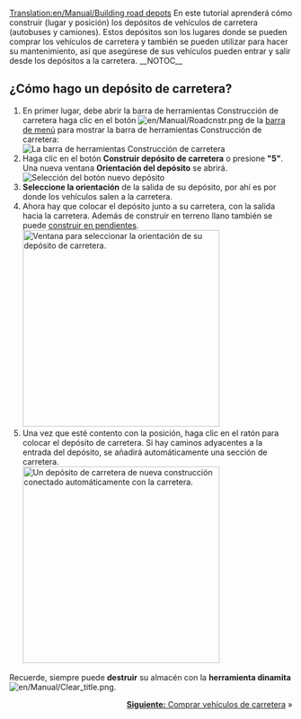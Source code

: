 [[Translation:en/Manual/Building road depots]]
{{es/Manual/Tutorial/Tutorial}}
En este tutorial aprenderá cómo construir (lugar y posición) los depósitos de vehículos de carretera (autobuses y camiones). Estos depósitos son los lugares donde se pueden comprar los vehículos de carretera y también se pueden utilizar para hacer su mantenimiento, así que asegúrese de sus vehículos pueden entrar y salir desde los depósitos a la carretera.
__NOTOC__
== ¿Cómo hago un depósito de carretera? ==
# En primer lugar, debe abrir la barra de herramientas Construcción de carretera haga clic en el botón [[File:en/Manual/Roadcnstr.png]] de la [[es/Manual/Interfaz del juego#la-barra-de-menu|barra de menú]] para mostrar la barra de herramientas Construcción de carretera:<br/>[[File:es/Manual/Road construction.png|none|frame|La barra de herramientas Construcción de carretera]]
# Haga clic en el botón '''Construir depósito de carretera''' o presione '''"5"'''. Una nueva ventana '''Orientación del depósito''' se abrirá.<br/>[[File:es/Manual/New road depot.png|none|frame| Selección del botón nuevo depósito]]
# '''Seleccione la orientación''' de la salida de su depósito, por ahí es por donde los vehículos salen a la carretera.
# Ahora hay que colocar el depósito junto a su carretera, con la salida hacia la carretera. Además de construir en terreno llano también se puede [[es/Archive/Manual/Settings/Construir en pendientes|construir en pendientes]].<br/>[[File:es/Manual/Road depot direction.png|none|thumb|350px|Ventana para seleccionar la orientación de su depósito de carretera.]]
# Una vez que esté contento con la posición, haga clic en el ratón para colocar el depósito de carretera. Si hay caminos adyacentes a la entrada del depósito, se añadirá automáticamente una sección de carretera.<br/>[[File:es/Manual/Tutorial bus 4.png|none|thumb|350px|Un depósito de carretera de nueva construcción conectado automáticamente con la carretera.]]

Recuerde, siempre puede '''destruir''' su almacén con la '''herramienta dinamita''' [[File:en/Manual/Clear title.png]].

<span style="float: right">[[es/Manual/Comprar vehículos de carretera|'''Siguiente:''' Comprar vehículos de carretera]] &raquo;</span>